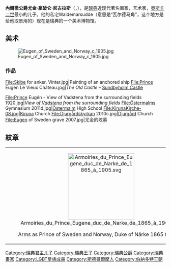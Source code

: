 {{Infobox royalty|prince
| image = Anders Zorn - Prins Eugen 1910.jpg
| imgw = 200px
| name = 尤金親王
| title = 內爾徹公爵
| full name = 尤金·拿破仑·尼古拉斯
| styles = ''HRH'' The Duke of Närke<br />''HRH'' Prince Eugen of Sweden
| date of birth = {{Birth date|1865|8|1|df=yes}}
| place of birth = {{SWE}}[[斯德哥爾摩王宮|斯德哥爾摩王宮]]
| date of death ={{death date and age|1947|8|17|1865|8|1|df=y}}
| place of death = {{SWE}}[[斯德哥爾摩|斯德哥爾摩]]
| father = [[奥斯卡二世|奥斯卡二世]]
| mother = [[拿騷的索菲亞|拿騷的索菲亞]]
| house = [[貝爾納多特王朝|貝爾納多特王朝]]
| spouse = 
}}
'''內爾徹公爵尤金·拿破仑·尼古拉斯'''（{{lang-sv|Prins Eugen av Sverige}}，{{bd|1865年|8月1日|1947年|8月17日}}），是[[瑞典|瑞典]]近现代著名画家，艺术家，[[奥斯卡二世|奥斯卡二世]]最小的儿子。他的私宅Waldemarsudde（意思是“瓦尔德马角”，这个地方是给他取景用的）现在是瑞典的一个美术博物馆。

== 美术 ==
[[File:Eugen_of_Sweden_and_Norway_c_1905.jpg|thumb]]
===作品===
<gallery widths="200px" heights="200px" perrow="5">
File:Skibe for anker. Vinter.jpg|Painting of an anchored ship 
<!-- 檔案不存在 File:Prins Eugen - A Summer Night at Tyresö - Google Art Project.jpg|''A Summer Night at [[Tyresö|Tyresö]]''. 1895. 78 × 144 cm. [[Nationalmuseum|Nationalmuseum]], Stockholm. ，可從英文維基百科取得 -->
File:Prince Eugen Le Vieux Château.jpg|''The Old Castle'' – [[Sundbyholm_Castle|Sundbyholm Castle]]
<!-- 檔案不存在 File:Prins Eugen - Calm Water - Google Art Project.jpg|''Calm Water''. 1901. 142 × 178 cm. [[Nationalmuseum|Nationalmuseum]], Stockholm. ，可從英文維基百科取得 -->

File:Prince Eugén - View of Vadstena from the surrounding fields 1920.jpg|''View of [[Vadstena|Vadstena]] from the surrounding fields'' 
File:Östermalms Gymnasium 2011d.jpg|[[Östermalm|Östermalm]] High School
File:KirunaKirche-08.jpg|[[Kiruna|Kiruna]] Church
File:Djurgårdskyrkan 2010c.jpg|[[Djurgården|Djurgård]] Church
File:Eugen of Sweden grave 2007.jpg|尤金的坟墓
</gallery>

== 紋章 ==
<center>
{| class="wikitable"
| <center>[[File:Armoiries_du_Prince_Eugene_duc_de_Narke_de_1865_à_1905.svg|208px]]<center>Arms as Prince of Sweden and Norway, Duke of Närke 1865 to 1905
</center>
| <center>[[File:Coat_of_arms_of_Prince_Eugen,_Duke_of_Närke_(1905-1947).svg|145px]]<center>Arms as Prince of Sweden and  Duke of Närke 1905 to 1947</center>
| <center>[[File:Royal_Monogram_of_Prince_Eugen_of_Sweden,_Variant.svg|157px]]<center>Royal Monogram of Prince Eugen of Sweden</center>
|}
</center>
{{Authority control}}
{{DEFAULTSORT: Eugen}}
[[Category:瑞典君主儿子|Category:瑞典君主儿子]]
[[Category:瑞典王子|Category:瑞典王子]]
[[Category:瑞典公爵|Category:瑞典公爵]]
[[Category:瑞典畫家|Category:瑞典畫家]]
[[Category:LGBT皇族成員|Category:LGBT皇族成員]]
[[Category:斯德哥爾摩人|Category:斯德哥爾摩人]]
[[Category:伯納多特王朝|Category:伯納多特王朝]]